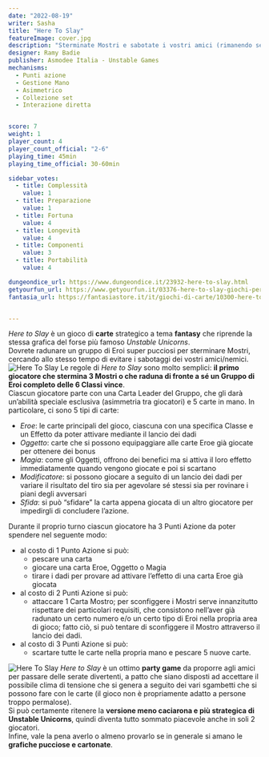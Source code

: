 ```yaml
---
date: "2022-08-19"
writer: Sasha
title: "Here To Slay"
featureImage: cover.jpg
description: "Sterminate Mostri e sabotate i vostri amici (rimanendo sempre carini e coccolosi)."
designer: Ramy Badie
publisher: Asmodee Italia - Unstable Games
mechanisms:
  - Punti azione
  - Gestione Mano
  - Asimmetrico
  - Collezione set
  - Interazione diretta


score: 7
weight: 1
player_count: 4
player_count_official: "2-6"
playing_time: 45min
playing_time_official: 30-60min

sidebar_votes:
  - title: Complessità
    value: 1
  - title: Preparazione
    value: 1
  - title: Fortuna
    value: 4
  - title: Longevità
    value: 4
  - title: Componenti
    value: 3
  - title: Portabilità
    value: 4

dungeondice_url: https://www.dungeondice.it/23932-here-to-slay.html
getyourfun_url: https://www.getyourfun.it/03376-here-to-slay-giochi-per-famiglia.html?gclid=Cj0KCQjwxveXBhDDARIsAI0Q0x0lFThZUTJWsSqZkbSfR6UzAJuY8R9UBIdowJ0IM6vItnsyS29BlAQaAnxVEALw_wcB
fantasia_url: https://fantasiastore.it/it/giochi-di-carte/10300-here-to-slay.html


---
```


<Setting>
  <em>Here to Slay</em> è un gioco di <strong>carte</strong> strategico a tema <strong>fantasy</strong> che riprende la stessa grafica del forse più famoso <em>Unstable Unicorns</em>.<br />
Dovrete radunare un gruppo di Eroi super pucciosi per sterminare Mostri, cercando allo stesso tempo di evitare i sabotaggi dei vostri amici/nemici.
</Setting>

<img src="./game1.jpg" alt="Here To Slay" />

<Rules>
 Le regole di <em>Here to Slay</em> sono molto semplici: <strong>il primo giocatore che stermina 3 Mostri o che raduna di fronte a sé un Gruppo di Eroi completo delle 6 Classi vince</strong>.<br />
Ciascun giocatore parte con una Carta Leader del Gruppo, che gli darà un’abilità speciale esclusiva (asimmetria tra giocatori) e 5 carte in mano. In particolare, ci sono 5 tipi di carte:<br />
<ul>
<li><em>Eroe</em>: le carte principali del gioco, ciascuna con una specifica Classe e un Effetto da poter attivare mediante il lancio dei dadi</li>
<li><em>Oggetto</em>: carte che si possono equipaggiare alle carte Eroe già giocate per ottenere dei bonus</li>
<li><em>Magia</em>: come gli Oggetti, offrono dei benefici ma si attiva il loro effetto immediatamente quando vengono giocate e poi si scartano</li>
<li><em>Modificatore</em>: si possono giocare a seguito di un lancio dei dadi per variare il risultato del tiro sia per agevolare sé stessi sia per rovinare i piani degli avversari</li>
<li><em>Sfida</em>: si può “sfidare” la carta appena giocata di un altro giocatore per impedirgli di concludere l’azione.</li>
</ul>
Durante il proprio turno ciascun giocatore ha 3 Punti Azione da poter spendere nel seguente modo:<br />
<ul>
<li>al costo di 1 Punto Azione si può:<ul>
<li>pescare una carta</li>
<li>giocare una carta Eroe, Oggetto o Magia</li>
<li>tirare i dadi per provare ad attivare l’effetto di una carta Eroe già giocata</li></ul></li>
<li>al costo di 2 Punti Azione si può:<ul>
<li>attaccare 1 Carta Mostro; per sconfiggere i Mostri serve innanzitutto rispettare dei particolari requisiti, che consistono nell’aver già radunato un certo numero e/o un certo tipo di Eroi nella propria area di gioco; fatto ciò, si può tentare di sconfiggere il Mostro attraverso il lancio dei dadi.</li></ul></li>
<li>al costo di 3 Punti Azione si può:<ul>
<li>scartare tutte le carte nella propria mano e pescare 5 nuove carte.</li></ul></li>
</ul>
</Rules>

<img src="./game2.jpg" alt="Here To Slay" />

<Feedback>
  <em>Here to Slay</em> è un ottimo <strong>party game</strong> da proporre agli amici per passare delle serate divertenti, a patto che siano disposti ad accettare il possibile clima di tensione che si genera a seguito dei vari sgambetti che si possono fare con le carte (il gioco non è propriamente adatto a persone troppo permalose).<br />
Si può certamente ritenere la <strong>versione meno caciarona e più strategica di Unstable Unicorns</strong>, quindi diventa tutto sommato piacevole anche in soli 2 giocatori.<br />
Infine, vale la pena averlo o almeno provarlo se in generale si amano le <strong>grafiche pucciose e cartonate</strong>.
</Feedback>

<!-- <Instagram id="ChW3twLDYfk" /> -->

